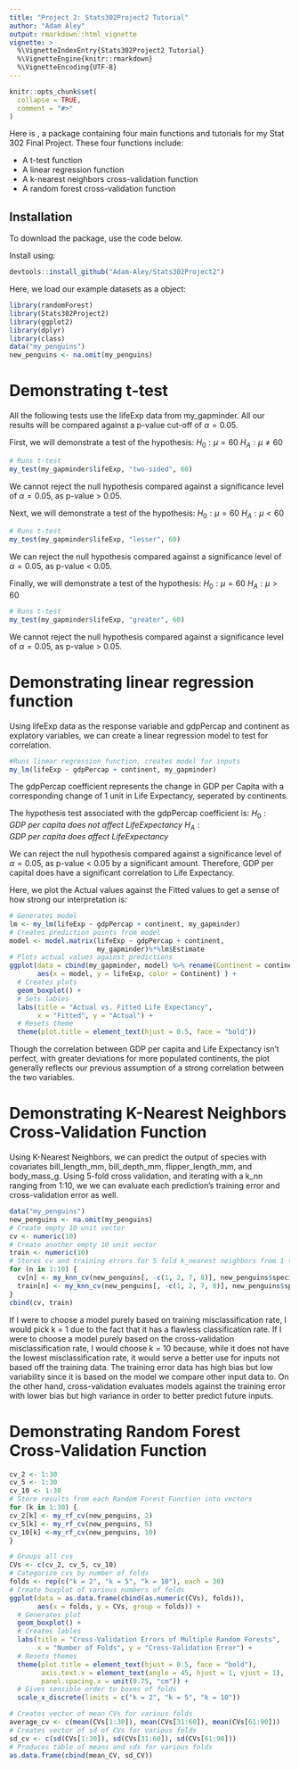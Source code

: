 ```yaml
---
title: "Project 2: Stats302Project2 Tutorial"
author: "Adam Aley" 
output: rmarkdown::html_vignette
vignette: >
  %\VignetteIndexEntry{Stats302Project2 Tutorial}
  %\VignetteEngine{knitr::rmarkdown}
  %\VignetteEncoding{UTF-8}
---
```


```r
knitr::opts_chunk$set(
  collapse = TRUE,
  comment = "#>"
)
```

Here is \texttt{Stats302Project2}, a package containing four main functions 
and tutorials for my Stat 302 Final Project. These four functions include:

- A t-test function
- A linear regression function
- A k-nearest neighbors cross-validation function
- A random forest cross-validation function

## Installation

To download the \texttt{Stats302Project2} package, use the code below.

Install \texttt{Stats302Project2} using:

```r
devtools::install_github("Adam-Aley/Stats302Project2")
```

Here, we load our example datasets as a \texttt{gapminder} object:
```r
library(randomForest)
library(Stats302Project2)
library(ggplot2)
library(dplyr)
library(class)
data("my_penguins")
new_penguins <- na.omit(my_penguins)
```

# Demonstrating t-test

All the following tests use the lifeExp data from my_gapminder.
All our results will be compared against a p-value cut-off of $\alpha = 0.05$.

First, we will demonstrate a test of the hypothesis:
$H_0 : \mu = 60$
$H_A : \mu \neq 60$
```r
# Runs t-test
my_test(my_gapminder$lifeExp, "two-sided", 60)
```

We cannot reject the null hypothesis compared against a significance level of
$\alpha = 0.05$, as p-value > 0.05.

Next, we will demonstrate a test of the hypothesis:
$H_0 : \mu = 60$
$H_A : \mu < 60$
```r
# Runs t-test
my_test(my_gapminder$lifeExp, "lesser", 60)
```

We can reject the null hypothesis compared against a significance level 
of $\alpha = 0.05$, as p-value < 0.05.

Finally, we will demonstrate a test of the hypothesis:
$H_0 : \mu = 60$
$H_A : \mu > 60$
```r
# Runs t-test
my_test(my_gapminder$lifeExp, "greater", 60)
```

We cannot reject the null hypothesis compared against a significance level of
$\alpha = 0.05$, as p-value > 0.05.


# Demonstrating linear regression function

Using lifeExp data as the response variable and gdpPercap and continent as 
explatory variables, we can create a linear regression model to test for 
correlation. 

```r
#Runs linear regression function, creates model for inputs
my_lm(lifeExp ~ gdpPercap + continent, my_gapminder)
```


The gdpPercap coefficient represents the change in GDP per Capita with a 
corresponding change of 1 unit in Life Expectancy, seperated by continents.

The hypothesis test associated with the gdpPercap coefficient is:
$H_0 : GDP \ per \ capita \  does \ not \ affect \ Life Expectancy$
$H_A : GDP \ per \ capita \ does \ affect \ Life Expectancy$

We can reject the null hypothesis compared against a significance level 
of $\alpha = 0.05$, as p-value < 0.05 by a significant amount. Therefore,
GDP per capital does have a significant correlation to Life Expectancy.

Here, we plot the Actual values against the Fitted values to get a sense of how
strong our interpretation is:

```r
# Generates model
lm <- my_lm(lifeExp ~ gdpPercap + continent, my_gapminder)
# Creates prediction points from model
model <- model.matrix(lifeExp ~ gdpPercap + continent,
                      my_gapminder)%*%lm$Estimate
# Plots actual values against predictions
ggplot(data = cbind(my_gapminder, model) %>% rename(Continent = continent), 
       aes(x = model, y = lifeExp, color = Continent) ) +
  # Creates plots
  geom_boxplot() +
  # Sets lables
  labs(title = "Actual vs. Fitted Life Expectancy", 
       x = "Fitted", y = "Actual") +
  # Resets theme
  theme(plot.title = element_text(hjust = 0.5, face = "bold"))
```

Though the correlation between GDP per capita and Life Expectancy isn't perfect, with greater deviations for more populated continents, the plot 
generally reflects our previous assumption of a strong correlation between the 
two variables. 

# Demonstrating K-Nearest Neighbors Cross-Validation Function

Using K-Nearest Neighbors, we can predict the output of species with covariates bill_length_mm, bill_depth_mm, flipper_length_mm, and body_mass_g. 
Using 5-fold cross validation, and iterating with a k_nn ranging from 1:10, we
we can evaluate each prediction's training error and cross-validation error as 
well. 

```r
data("my_penguins")
new_penguins <- na.omit(my_penguins)
# Create empty 10 unit vector
cv <- numeric(10)
# Create another empty 10 unit vector
train <- numeric(10)
# Stores cv and training errors for 5 fold k_nearest neighbors from 1 to 10
for (n in 1:10) {
  cv[n] <- my_knn_cv(new_penguins[, -c(1, 2, 7, 8)], new_penguins$species, n, 5)$cv_err
  train[n] <- my_knn_cv(new_penguins[, -c(1, 2, 7, 8)], new_penguins$species, n, 5)$train_err
}
cbind(cv, train)
``` 

If I were to choose a model purely based on training misclassification rate, I would pick k = 1 due to the fact that it has a flawless classification rate. If I were to choose a model purely based on the cross-validation misclassification rate, I would choose k = 10 because, while it does not have the lowest misclassification rate, it would serve a better use for inputs not based off the training data. The training error data has high bias but low variability since it is based on the model we compare other input data to. On the other hand, cross-validation evaluates models against the training error with lower bias but high variance in order to better predict future inputs. 

# Demonstrating Random Forest Cross-Validation Function

```r
cv_2 <- 1:30
cv_5 <- 1:30
cv_10 <- 1:30
# Store results from each Random Forest Function into vectors
for (k in 1:30) {
cv_2[k] <- my_rf_cv(new_penguins, 2)
cv_5[k] <- my_rf_cv(new_penguins, 5)
cv_10[k] <-my_rf_cv(new_penguins, 10)
}
```
```r
# Groups all cvs
CVs <- c(cv_2, cv_5, cv_10)
# Categorize cvs by number of folds
folds <- rep(c("k = 2", "k = 5", "k = 10"), each = 30)
# Create boxplot of various numbers of folds
ggplot(data = as.data.frame(cbind(as.numeric(CVs), folds)), 
       aes(x = folds, y = CVs, group = folds)) +
  # Generates plot
  geom_boxplot() +
  # Creates lables
  labs(title = "Cross-Validation Errors of Multiple Random Forests", 
       x = "Number of Folds", y = "Cross-Validation Error") +
  # Resets themes
  theme(plot.title = element_text(hjust = 0.5, face = "bold"), 
        axis.text.x = element_text(angle = 45, hjust = 1, vjust = 1),
        panel.spacing.x = unit(0.75, "cm")) +
  # Gives sensible order to boxes of folds
  scale_x_discrete(limits = c("k = 2", "k = 5", "k = 10"))
```


```r
# Creates vector of mean CVs for various folds
average_cv <- c(mean(CVs[1:30]), mean(CVs[31:60]), mean(CVs[61:90]))
# Creates vector of sd of CVs for various folds
sd_cv <- c(sd(CVs[1:30]), sd(CVs[31:60]), sd(CVs[61:90]))
# Produces table of means and sds for various folds
as.data.frame(cbind(mean_CV, sd_CV))
```








